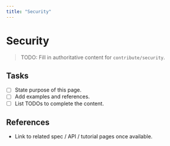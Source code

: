 ```yaml
---
title: "Security"
---
```


# Security

> TODO: Fill in authoritative content for `contribute/security`.

## Tasks
- [ ] State purpose of this page.
- [ ] Add examples and references.
- [ ] List TODOs to complete the content.

## References
- Link to related spec / API / tutorial pages once available.
